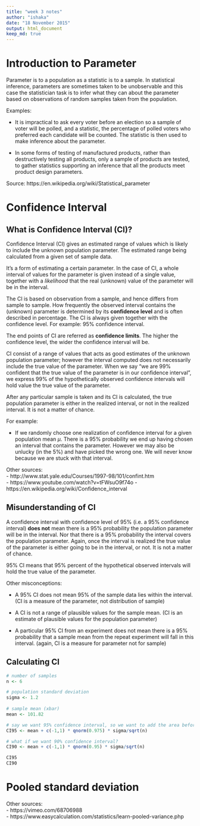 ```yaml
---
title: "week 3 notes"
author: "ishaka"
date: "18 November 2015"
output: html_document
keep_md: true
---
```


# Introduction to Parameter
Parameter is to a population as a statistic is to a sample. In statistical inference, parameters are sometimes taken to be unobservable and this case the statistician task is to infer what they can about the parameter based on observations of random samples taken from the population.

Examples:  

* It is impractical to ask every voter before an election so a sample of voter will be polled, and a statistic, the percentage of polled voters who preferred each candidate will be counted. The statistic is then used to make inference about the parameter.

* In some forms of testing of manufactured products, rather than destructively testing all products, only a sample of products are tested, to gather statistics supporting an inference that all the products meet product design parameters.


Source: https://en.wikipedia.org/wiki/Statistical_parameter

# Confidence Interval
## What is Confidence Interval (CI)?
Confidence Interval (CI) gives an estimated range of values which is likely to include the unknown population parameter. The estimated range being calculated from a given set of sample data.

It's a form of estimating a certain parameter. In the case of CI, a whole interval of values for the parameter is given instead of a single value, together with a *likelihood* that the real (unknown) value of the parameter will be in the interval.

The CI is based on observation from a sample, and hence differs from sample to sample. How frequently the observed interval contains the (unknown) parameter is determined by its **confidence level** and is often described in percentage. The CI is always given together with the confidence level. For example: 95% confidence interval.

The end points of CI are referred as **confidence limits**. The higher the confidence level, the wider the confidence interval will be.

CI consist of a range of values that acts as good estimates of the unknown population parameter; however the interval computed does not necessarily include the true value of the parameter. When we say "we are 99% confident that the true value of the parameter is in our confidence interval", we express 99% of the hypothetically observed confidence intervals will hold value the true value of the parameter.

After any particular sample is taken and its CI is calculated, the true population parameter is either in the realized interval, or not in the realized interval. It is not a matter of chance.

For example:  

* If we randomly choose one realization of confidence interval for a given population mean $\mu$. There is a 95% probability we end up having chosen an interval that contains the parameter. However we may also be unlucky (in the 5%) and have picked the wrong one. We will never know because we are stuck with that interval.

Other sources:  
- http://www.stat.yale.edu/Courses/1997-98/101/confint.htm  
- https://www.youtube.com/watch?v=tFWsuO9f74o 
- https://en.wikipedia.org/wiki/Confidence_interval


## Misunderstanding of CI
A confidence interval with confidence level of 95% (i.e. a 95% confidence interval) **does not** mean there is a 95% probability the population parameter will be in the interval. Nor that there is a 95% probability the interval covers the population parameter. Again, once the interval is realized the true value of the parameter is either going to be in the interval, or not. It is not a matter of chance.

95% CI means that 95% percent of the hypothetical observed intervals will hold the true value of the parameter.

Other misconceptions:  

* A 95% CI does not mean 95% of the sample data lies within the interval. (CI is a measure of the parameter, not distribution of sample)

* A CI is not a range of plausible values for the sample mean. (CI is an estimate of plausible values for the population parameter)  

* A particular 95% CI from an experiment does not mean there is a 95% probability that a sample mean from the repeat experiment will fall in this interval. (again, CI is a measure for parameter not for sample)  

## Calculating CI
```r
# number of samples
n <- 6

# population standard deviation
sigma <- 1.2
  
# sample mean (xbar)
mean <- 101.82

# say we want 95% confidence interval, so we want to add the area before 0.025 and after 0.975
CI95 <- mean + c(-1,1) * qnorm(0.975) * sigma/sqrt(n)

# what if we want 90% confidence interval?
CI90 <- mean + c(-1,1) * qnorm(0.95) * sigma/sqrt(n)

CI95
CI90

```



# Pooled standard deviation
Other sources:  
- https://vimeo.com/68706988  
- https://www.easycalculation.com/statistics/learn-pooled-variance.php 